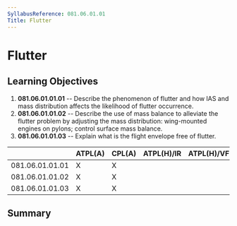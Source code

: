 ```yaml
---
SyllabusReference: 081.06.01.01
Title: Flutter
---
```


# Flutter

## Learning Objectives

1.  **081.06.01.01.01** -- Describe the phenomenon of flutter and how IAS and
    mass distribution affects the likelihood of flutter occurrence.
2.  **081.06.01.01.02** -- Describe the use of mass balance to alleviate the
    flutter problem by adjusting the mass distribution: wing-mounted engines on
    pylons; control surface mass balance.
3.  **081.06.01.01.03** -- Explain what is the flight envelope free of flutter.

|                 | ATPL(A) | CPL(A) | ATPL(H)/IR | ATPL(H)/VFR | CPL(H) | IR  | CBIR(A) |
| --------------- | ------- | ------ | ---------- | ----------- | ------ | --- | ------- |
| 081.06.01.01.01 | X       | X      |            |             |        |     |         |
| 081.06.01.01.02 | X       | X      |            |             |        |     |         |
| 081.06.01.01.03 | X       | X      |            |             |        |     |         |

## Summary
